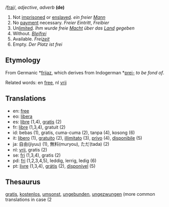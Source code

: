 /[[Pronunciation guide|frai]]/, ''adjective'', ''adverb'' '''(de)'''

# Not [[imprisoned]] or [[enslaved]]. ''ein freier [[Mann]]''
# No [[payment]] necessary. ''Freier Eintritt'', ''Freibier''
# Un[[limit]]ed. ''Ihm wurde freie [[Macht]] über das [[Land]] gegeben''
# Without. ''[[Blei]]frei''
# Available. ''Frei[[zeit]]''
# Empty. ''Der Platz ist frei''

==Etymology==

From Germanic *[[frijaz]], which derives from Indogerman *[[prei-]] ''to be fond of''.

Related words: en [[free]], nl [[vrij]]

==Translations==

*en: [[free]]
*eo: [[libera]]
*es: [[libre]] (1,4), [[gratis]] (2)
*fr: [[libre]] (1,3,4), gratuit (2)
*id: bebas (1), gratis, cuma-cuma (2), tanpa (4), kosong (6)
*it: [[libero]] (1), [[gratuito]] (2), [[illimitato]] (3), [[privo]] (4), [[disponibile]] (5)
*ja: 自由(jiyuu) (1), 無料(muryou), ただ(tada) (2)
*nl: [[vrij]], gratis (2)
*se: [[fri]] (1,3,4), gratis (2)
*pd: [[fri]] (1,2,3,4,5), leddig, lerrig, ledig (6)
*pt: [[livre]] (1,3,4), [[grátis]] (2), [[disponível]] (5)

==Thesaurus==

[[gratis]], [[kostenlos]], [[umsonst]], [[ungebunden]], [[ungezwungen]] (more common translations in case (2
